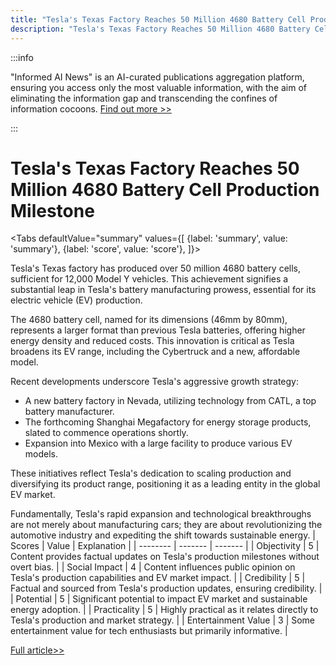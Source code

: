 ```yaml
---
title: "Tesla's Texas Factory Reaches 50 Million 4680 Battery Cell Production Milestone"
description: "Tesla's Texas Factory Reaches 50 Million 4680 Battery Cell Production Milestone"
---
```



:::info

"Informed AI News" is an AI-curated publications aggregation platform, ensuring you access only the most valuable information, with the aim of eliminating the information gap and transcending the confines of information cocoons.  [Find out more >>](/docs/guides)

:::

# Tesla's Texas Factory Reaches 50 Million 4680 Battery Cell Production Milestone


<Tabs
	defaultValue="summary"
	values={[
	{label: 'summary', value: 'summary'},
	{label: 'score', value: 'score'},
]}>
<TabItem value="summary">


Tesla's Texas factory has produced over 50 million 4680 battery cells, sufficient for 12,000 Model Y vehicles. This achievement signifies a substantial leap in Tesla's battery manufacturing prowess, essential for its electric vehicle (EV) production.

The 4680 battery cell, named for its dimensions (46mm by 80mm), represents a larger format than previous Tesla batteries, offering higher energy density and reduced costs. This innovation is critical as Tesla broadens its EV range, including the Cybertruck and a new, affordable model.

Recent developments underscore Tesla's aggressive growth strategy:
- A new battery factory in Nevada, utilizing technology from CATL, a top battery manufacturer.
- The forthcoming Shanghai Megafactory for energy storage products, slated to commence operations shortly.
- Expansion into Mexico with a large facility to produce various EV models.

These initiatives reflect Tesla's dedication to scaling production and diversifying its product range, positioning it as a leading entity in the global EV market.

Fundamentally, Tesla's rapid expansion and technological breakthroughs are not merely about manufacturing cars; they are about revolutionizing the automotive industry and expediting the shift towards sustainable energy.
</TabItem>
<TabItem value="score">
	| Scores     | Value   | Explanation |
	| -------- | ------- | ------- |
	| Objectivity  | 5    | Content provides factual updates on Tesla's production milestones without overt bias.    |
	| Social Impact | 4     | Content influences public opinion on Tesla's production capabilities and EV market impact.    |
	| Credibility    | 5    | Factual and sourced from Tesla's production updates, ensuring credibility.    |
	| Potential    | 5    | Significant potential to impact EV market and sustainable energy adoption.    |
	| Practicality    | 5    | Highly practical as it relates directly to Tesla's production and market strategy.    |
	| Entertainment Value    | 3    | Some entertainment value for tech enthusiasts but primarily informative.    |
</TabItem>
</Tabs>

[Full article>>](https://readhub.cn/topic/8aBr6PLDIf7)
